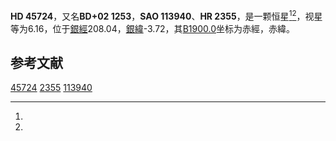 {{Starbox begin
| name = HD 45724
}}
{{Starbox observe
| epoch = [[J2000.0|J2000.0]]
| constell = {{星座名待查}}<ref name=SIMBAD>{{cite web
 | url=http://simbad.u-strasbg.fr/simbad/sim-id?Ident=HR+2355
 | title =Pulsating variable Star
 | publisher=Centre de Données astronomiques de Strasbourg
 | work=SIMBAD
 | accessdate=2012-07-13}}</ref><ref name=DATA>{{cite web
 | url=http://vizier.u-strasbg.fr/viz-bin/VizieR-5?-out.add=.&-source=5050&-corr=PK=HR&-out.max=9999&HR=2355
 | title=VizieR Detailed Page
 | accessdate=2012-07-13
 | archive-date=2016-03-04
 | archive-url=https://web.archive.org/web/20160304225215/http://vizier.u-strasbg.fr/viz-bin/VizieR-5?-out.add=.&-source=5050&-corr=PK=HR&-out.max=9999&HR=2355
 | dead-url=no
 }}</ref>
| 星官 = 
| ra = {{RA|6|29|14.9}}<ref name=SIMBAD /><ref name=DATA />
| dec = {{DEC|+2|38|46}}<ref name=SIMBAD /><ref name=DATA />
| appmag_v = 6.16<ref name=SIMBAD /><ref name=DATA />
}}
{{Starbox character
| class = gM1<ref name=SIMBAD /><ref name=DATA />
| b-v = 1.54<ref name=SIMBAD /><ref name=DATA />
| u-b = 1.86<ref name=SIMBAD /><ref name=DATA />
| r-i = <ref name=SIMBAD /><ref name=DATA />
| variable = 
}}
{{Starbox astrometry
| radial_v = 1.86
| prop_mo_ra = 9
| parallax = 
| p_error = 
}}
{{Starbox catalog
| names =BD+02 1253，[[SAO星表|SAO]] 113940，[[HD星表|HD]] 45724，[[HR星表|HR]] 2355}}
{{Starbox reference |Simbad=HR+2355}}
{{Starbox end}}

'''HD 45724'''，又名'''BD+02 1253'''，'''SAO 113940'''、'''HR 2355'''，是一颗恒星<ref name=SIMBAD /><ref name=DATA />，视星等为6.16，位于[[銀道座標系|銀經]]208.04，[[銀道座標系|銀緯]]-3.72，其[[B1900.0|B1900.0]]坐标为赤經{{RA|6|24|1.2}}，赤緯{{DEC|+2|-3.72|42}}。

== 参考文献 ==
{{reflist}}

{{star-stub}}

[[Category:HD和HDE天體|45724]]
[[Category:HR天體|2355]]
[[Category:SAO天體|113940]]